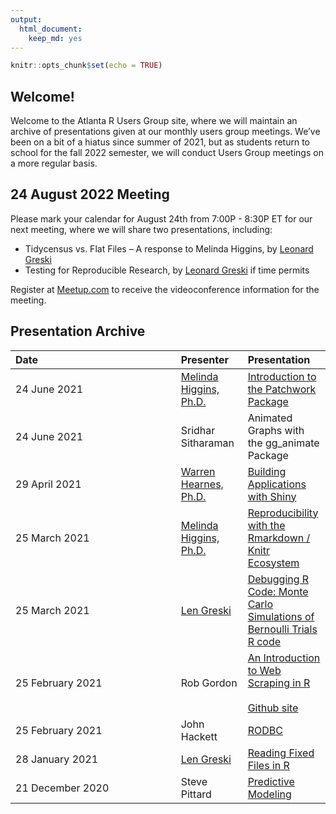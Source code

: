 ```yaml
---
output: 
  html_document: 
    keep_md: yes
---
```


```r
knitr::opts_chunk$set(echo = TRUE)
```

## Welcome!

Welcome to the Atlanta R Users Group site, where we will maintain an archive of presentations given at our monthly users group meetings. We've been on a bit of a hiatus since summer of 2021, but as students return to school for the fall 2022 semester, we will conduct Users Group meetings on a more regular basis. 

## 24 August 2022 Meeting

Please mark your calendar for August 24th from 7:00P - 8:30P ET for our next meeting, where we will share two presentations, including:

* Tidycensus vs. Flat Files -- A response to Melinda Higgins, by [Leonard Greski](https://bit.ly/2Q5rmp7)
* Testing for Reproducible Research, by [Leonard Greski](https://bit.ly/2Q5rmp7) if time permits 

Register at [Meetup.com](https://bit.ly/3AjT1Kx) to receive the videoconference information for the meeting. 

## Presentation Archive

|Date|Presenter|Presentation|
|:---------|:---|:---- |
|24 June 2021|[Melinda Higgins, Ph.D.](http://bit.ly/3eYC7XL)|[Introduction to the Patchwork Package](https://melindahiggins2000.github.io/AtlantaRUsers_24June2021/)|
|24 June 2021|Sridhar Sitharaman|Animated Graphs with the gg_animate Package|
|29 April 2021|[Warren Hearnes, Ph.D.](https://bit.ly/3zor6Xs)|[Building Applications with Shiny](https://github.com/atl-r-users/communications/blob/main/presentations/intro_to_shiny_w_hearnes.pptx)|
|25 March 2021|[Melinda Higgins, Ph.D.](http://bit.ly/3eYC7XL)|[Reproducibility with the Rmarkdown / Knitr Ecosystem](https://bit.ly/3cmtWmo)|
|25 March 2021|[Len Greski](https://bit.ly/3kPEgpf)|[Debugging R Code: Monte Carlo Simulations of Bernoulli Trials](https://bit.ly/3damdqV)<br>[R code](https://bit.ly/3feEEgO)|
|25 February 2021|Rob Gordon|[An Introduction to Web Scraping in R](http://bit.ly/3qWogUR)<br><br> [Github site](http://bit.ly/3uJ3x9E)|
|25 February 2021|John Hackett|[RODBC](http://bit.ly/3dMPppD)|
|28 January 2021|[Len Greski](https://bit.ly/3kPEgpf)|[Reading Fixed Files in R](https://bit.ly/2ZgadgR)|
|21 December 2020| Steve Pittard|[Predictive Modeling](http://bit.ly/3qp2IA7)|







